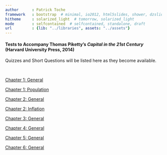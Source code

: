 ```yaml
---
author      : Patrick Toche
framework   : bootstrap  # minimal, io2012, html5slides, shower, dzslides
hitheme     : solarized_light  # tomorrow, solarized_light
mode        : selfcontained  # selfcontained, standalone, draft
url         : {lib: "../libraries", assets: "../assets"}
--- 
```



#### Tests to Accompany Thomas Piketty's *Capital in the 21st Century* (Harvard University Press, 2014)

Quizzes and Short Questions will be listed here as they become available.

<br>

<a href="Chapter 01/general.html">Chapter 1: General</a>

<a href="Chapter 01/population.html">Chapter 1: Population</a>

<a href="Chapter 02/general.html">Chapter 2: General</a>

<a href="Chapter 02/inflation.html">Chapter 2: Inflation</a>

<a href="Chapter 03/general.html">Chapter 3: General</a>

<a href="Chapter 04/general.html">Chapter 4: General</a>

<a href="Chapter 05/general.html">Chapter 5: General</a>

<a href="Chapter 06/general.html">Chapter 6: General</a>